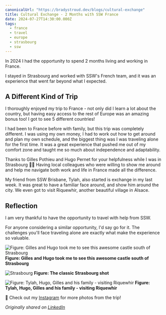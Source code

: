 ```yaml
---
canonicalUrl: "https://bradystroud.dev/blogs/cultural-exchange"
title: Cultural Exchange - 2 Months with SSW France
date: 2024-07-27T14:30:00.000Z
tags:
  - france
  - travel
  - europe
  - strasbourg
  - ssw
---
```


In 2024 I had the opportunity to spend 2 months living and working in France.

I stayed in Strasbourg and worked with SSW's French team, and it was an experience that went far beyond what I expected.

## A Different Kind of Trip

I thoroughly enjoyed my trip to France - not only did I learn a lot about the country, but having easy access to the rest of Europe was an amazing bonus too! I got to see 5 different countries!

I had been to France before with family, but this trip was completely different. I was using my own money, I had to work out how to get around and plan my own schedule, and the biggest thing was I was traveling alone for the first time. It was a great experience that pushed me out of my comfort zone and taught me so much about independence and adaptability.

Thanks to Gilles Pothieu and Hugo Pernet for your helpfulness while I was in Strasbourg 🙏🏼 Having local colleagues who were willing to show me around and help me navigate both work and life in France made all the difference.

My friend from SSW Brisbane, Tylah, also started is exchange in my last week. It was great to have a familiar face around, and show him around the city. We even got to visit Riquewhir, another beautiful village in Alsace.

## Reflection

I am very thankful to have the opportunity to travel with help from SSW.

For anyone considering a similar opportunity, I'd say go for it. The challenges you'll face traveling alone are exactly what make the experience so valuable.

![Figure: Gilles and Hugo took me to see this awesome castle south of Strasbourg](/cultural-exchange/epic-castle-hd.jpeg)
**Figure: Gilles and Hugo took me to see this awesome castle south of Strasbourg**

![Strasbourg](/cultural-exchange/strasbourg.jpeg)
**Figure: The classic Strasbourg shot**

![Figure: Tylah, Hugo, Gilles and his family - visiting Riquewhir](/cultural-exchange/people.jpeg)
**Figure: Tylah, Hugo, Gilles and his family - visiting Riquewhir**

📸 Check out my [Instagram](https://lnkd.in/gWP2irbn) for more photos from the trip!

_Originally shared on [LinkedIn](https://www.linkedin.com/posts/bradystroud_bonjour-i-just-got-home-from-my-cultural-activity-7198210517566431233-TgRT)_
